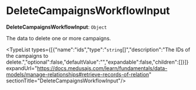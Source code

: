 
# DeleteCampaignsWorkflowInput

 **DeleteCampaignsWorkflowInput**: `Object`

The data to delete one or more campaigns.

<TypeList types={[{"name":"ids","type":"`string`[]","description":"The IDs of the campaigns to delete.","optional":false,"defaultValue":"","expandable":false,"children":[]}]} expandUrl="https://docs.medusajs.com/learn/fundamentals/data-models/manage-relationships#retrieve-records-of-relation" sectionTitle="DeleteCampaignsWorkflowInput"/>
